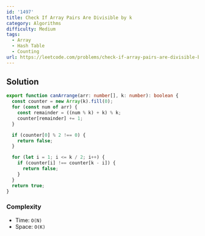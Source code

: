 ```yaml
---
id: '1497'
title: Check If Array Pairs Are Divisible by k
category: Algorithms
difficulty: Medium
tags:
  - Array
  - Hash Table
  - Counting
url: https://leetcode.com/problems/check-if-array-pairs-are-divisible-by-k
---
```


## Solution

```typescript filename="solution.ts" copy
export function canArrange(arr: number[], k: number): boolean {
  const counter = new Array(k).fill(0);
  for (const num of arr) {
    const remainder = ((num % k) + k) % k;
    counter[remainder] += 1;
  }

  if (counter[0] % 2 !== 0) {
    return false;
  }

  for (let i = 1; i <= k / 2; i++) {
    if (counter[i] !== counter[k - i]) {
      return false;
    }
  }
  return true;
}
```

### Complexity

- Time: `O(N)`
- Space: `O(K)`
